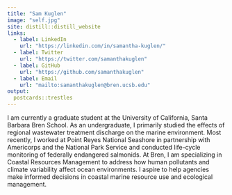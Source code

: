 ```yaml
---
title: "Sam Kuglen"
image: "self.jpg"
site: distill::distill_website
links:
  - label: LinkedIn
    url: "https://linkedin.com/in/samantha-kuglen/"
  - label: Twitter
    url: "https://twitter.com/samanthakuglen"
  - label: GitHub
    url: "https://github.com/samanthakuglen"
  - label: Email
    url: "mailto:samanthakuglen@bren.ucsb.edu"
output:
  postcards::trestles
---
```

 
I am currently a graduate student at the University of California, Santa Barbara Bren School. As an undergraduate, I primarily studied the effects of regional wastewater treatment discharge on the marine environment. Most recently, I worked at Point Reyes National Seashore in partnership with Americorps and the National Park Service and conducted life-cycle monitoring of federally endangered salmonids. At Bren, I am specializing in Coastal Resources Management to address how human pollutants and climate variability affect ocean environments. I aspire to help agencies make informed decisions in coastal marine resource use and ecological management.  
